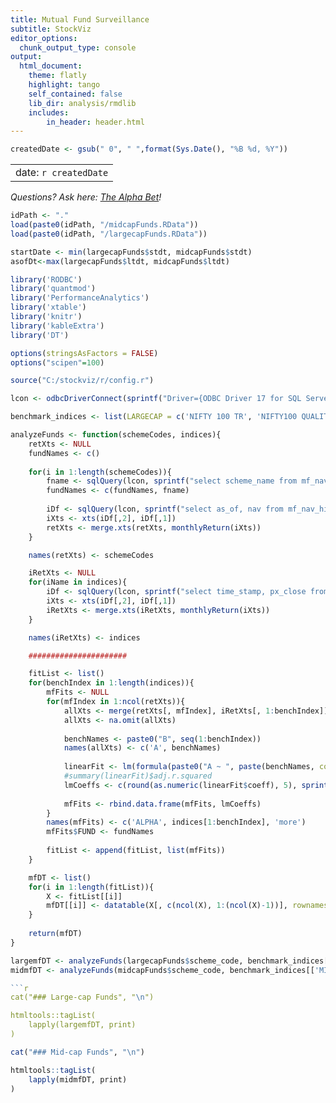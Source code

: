 ```yaml
---
title: Mutual Fund Surveillance
subtitle: StockViz
editor_options:
  chunk_output_type: console
output: 
  html_document:
    theme: flatly
    highlight: tango
    self_contained: false
    lib_dir: analysis/rmdlib		
    includes:
        in_header: header.html
---
```


```r

createdDate <- gsub(" 0", " ",format(Sys.Date(), "%B %d, %Y"))

```

---
date: `r createdDate`
---

*Questions? Ask here: [The Alpha Bet](https://stockviz.substack.com/p/the-alpha-bet)! *

```r
idPath <- "."
load(paste0(idPath, "/midcapFunds.RData"))
load(paste0(idPath, "/largecapFunds.RData"))

startDate <- min(largecapFunds$stdt, midcapFunds$stdt)
asofDt<-max(largecapFunds$ltdt, midcapFunds$ltdt)

library('RODBC')
library('quantmod')
library('PerformanceAnalytics')
library('xtable')
library('knitr')
library('kableExtra')
library('DT')

options(stringsAsFactors = FALSE)
options("scipen"=100)

source("C:/stockviz/r/config.r")

lcon <- odbcDriverConnect(sprintf("Driver={ODBC Driver 17 for SQL Server};Server=%s;Database=%s;Uid=%s;Pwd=%s;", ldbserver, ldbname, ldbuser, ldbpassword), case = "nochange", believeNRows = TRUE)

benchmark_indices <- list(LARGECAP = c('NIFTY 100 TR', 'NIFTY100 QUALITY 30 TR', 'NIFTY500 VALUE 50 TR'), MIDCAP = c('NIFTY MIDCAP 150 TR', 'NIFTY MIDCAP150 QUALITY 50 TR', 'NIFTY500 VALUE 50 TR'))

analyzeFunds <- function(schemeCodes, indices){
	retXts <- NULL
	fundNames <- c()
	
	for(i in 1:length(schemeCodes)){
		fname <- sqlQuery(lcon, sprintf("select scheme_name from mf_nav_history where scheme_code=%d and as_of='%s'", schemeCodes[i], asofDt))[[1]]
		fundNames <- c(fundNames, fname)
		
		iDf <- sqlQuery(lcon, sprintf("select as_of, nav from mf_nav_history where scheme_code=%d and as_of >= '%s' and as_of <= '%s'", schemeCodes[i], startDate, asofDt))
		iXts <- xts(iDf[,2], iDf[,1])
		retXts <- merge.xts(retXts, monthlyReturn(iXts))
	}

	names(retXts) <- schemeCodes

	iRetXts <- NULL
	for(iName in indices){
		iDf <- sqlQuery(lcon, sprintf("select time_stamp, px_close from BHAV_INDEX where index_name='%s' and time_stamp >= '%s' and time_stamp <= '%s'", iName, startDate, asofDt))
		iXts <- xts(iDf[,2], iDf[,1])
		iRetXts <- merge.xts(iRetXts, monthlyReturn(iXts))
	}

	names(iRetXts) <- indices

	######################

	fitList <- list()
	for(benchIndex in 1:length(indices)){
		mfFits <- NULL
		for(mfIndex in 1:ncol(retXts)){
			allXts <- merge(retXts[, mfIndex], iRetXts[, 1:benchIndex])
			allXts <- na.omit(allXts)
			
			benchNames <- paste0("B", seq(1:benchIndex))
			names(allXts) <- c('A', benchNames)
			
			linearFit <- lm(formula(paste0("A ~ ", paste(benchNames, collapse='+'))), data.frame(allXts))
			#summary(linearFit)$adj.r.squared
			lmCoeffs <- c(round(as.numeric(linearFit$coeff), 5), sprintf('<a href="/reports/mf/analysis/rp-%s.html" target="_blank">>>></a>', schemeCodes[mfIndex]))
			
			mfFits <- rbind.data.frame(mfFits, lmCoeffs)
		}
		names(mfFits) <- c('ALPHA', indices[1:benchIndex], 'more')
		mfFits$FUND <- fundNames
		
		fitList <- append(fitList, list(mfFits))
	}

	mfDT <- list()
	for(i in 1:length(fitList)){
		X <- fitList[[i]]
		mfDT[[i]] <- datatable(X[, c(ncol(X), 1:(ncol(X)-1))], rownames = F, escape = c(rep(T, ncol(X)-1), F), class = 'cell-border stripe', filter='none', options = list(dom = 't', pageLength = 30))
	}
	
	return(mfDT)
}

largemfDT <- analyzeFunds(largecapFunds$scheme_code, benchmark_indices[['LARGECAP']])
midmfDT <- analyzeFunds(midcapFunds$scheme_code, benchmark_indices[['MIDCAP']])

```r
cat("### Large-cap Funds", "\n")

htmltools::tagList(
	lapply(largemfDT, print)
)
```

```r
cat("### Mid-cap Funds", "\n")

htmltools::tagList(
	lapply(midmfDT, print)
)
```